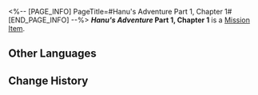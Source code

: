 <%-- [PAGE_INFO]
PageTitle=#Hanu's Adventure Part 1, Chapter 1#
[END_PAGE_INFO] --%>
{{Item Infobox
|title       = ''Hanu's Adventure'' Part 1, Chapter 1
|id          = 150001
|image       = Item ''Hanu's Adventure'' Part 1 Chapter 1.png
|type        = Mission Item
|invCategory = Missions
|rarity      = 3
|effect      = 
|description = A limited edition cartoon storybook released by Clock Studios, narrating a tale where Hanu shrinks in size and saves Dreamville... The book includes occasional peculiar dialogue interspersed throughout.
}}
'''''Hanu's Adventure'' Part 1, Chapter 1''' is a [[Mission Item]].

==Other Languages==
{{Other Languages
|en   = ''Hanu's Adventure'' Part 1, Chapter 1
|zhs  = 《小小哈努行动》上篇&nbsp;第一章
|zht  = 《小小哈努行動》上篇&nbsp;第一章
|ja   = 『ちびっ子ハヌの大作戦』上&nbsp;第一章
|ko   = ≪꼬마 하누의 작전≫ 상편 제1장
|es   = Aventura de Hanu: Parte 1, capítulo 1
|fr   = ''Aventures de Hanu'' partie 1, chapitre 1
|ru   = «Приключения Хану»: Часть 1, глава 1
|th   = "ปฏิบัติการของลูกพี่ Hanu" ภาคต้น - บทที่ 1
|vi   = Cuộc Phiêu Lưu Của Hanu - Phần 1, Chương 1
|de   = „Hanus Abenteuer“ &ndash; Teil 1, Kapitel 1
|id   = "Petualangan Hanu" - Bagian Pertama: Bab 1
|pt   = "Aventuras de Hanu" Parte 1, Capítulo 1
}}

==Change History==
{{Change History|2.0}}